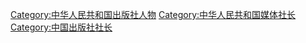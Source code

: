[[Category:中华人民共和国出版社人物|Category:中华人民共和国出版社人物]]
[[Category:中华人民共和国媒体社长|Category:中华人民共和国媒体社长]]
[[Category:中国出版社社长|Category:中国出版社社长]]